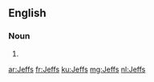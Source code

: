 ==English==

===Noun===
{{head|en|noun plural form}}

# {{plural of|Jeff|lang=en}}

[[ar:Jeffs]]
[[fr:Jeffs]]
[[ku:Jeffs]]
[[mg:Jeffs]]
[[nl:Jeffs]]
